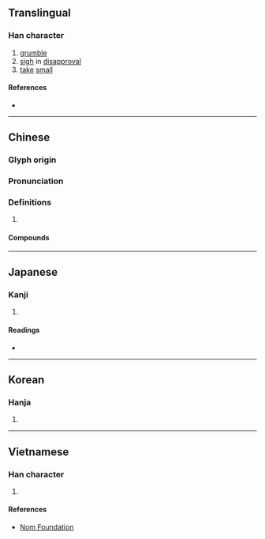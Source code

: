 {{character info/new}}
{{also|叽}}
==Translingual==

===Han character===
{{Han char|rn=30|rad=口|as=12|sn=15|four=62053|canj=RVII|ids=⿰口幾}}

# [[grumble]]
# [[sigh]] in [[disapproval]]
# [[take]] [[small]]{{rfv-sense|lang=mul}}

====References====
* {{Han ref|kx=0207.010|dkj=04247|dj=0430.010|hdz=10687.190|uh=5630|ud=22064|bh=BC54|bd=48212}}

----

==Chinese==
{{zh-forms|s=叽}}

===Glyph origin===
{{Han etym}}

===Pronunciation===
{{zh-pron
|m=jī
|c=gei1
|mn=ki
|mc=y
|oc=y
|cat=
}}

===Definitions===
{{zh-hanzi}}

# {{rfdef|zh}}

====Compounds====
{{zh-der|嗶嘰|嘰咕|嘰哩呱啦|嘰哩咕嚕|嘰嘰咕咕|嘰嘰喳喳|嘰嘰嘎嘎|滑不嘰溜}}

----

==Japanese==

===Kanji===
{{ja-kanji|grade=|rs=口12}}

# {{defn|lang=ja|sort=口12}}

====Readings====
* {{ja-readings|on=[[き]] (ki), [[け]] (ke), [[ぎ]] (gi)|kun=}}

----

==Korean==

===Hanja===
{{ko-hanja|hangeul=기|rv=gi|mr=ki}}

# {{defn|lang=ko|sort=口12}}

----

==Vietnamese==

===Han character===
{{vi-hantu|[[kí]]|rs=口12}}

# {{defn|lang=vi|sort=口12}}

====References====
* [http://nomfoundation.org/common/nom_details.php?codepoint=5630 Nom Foundation]